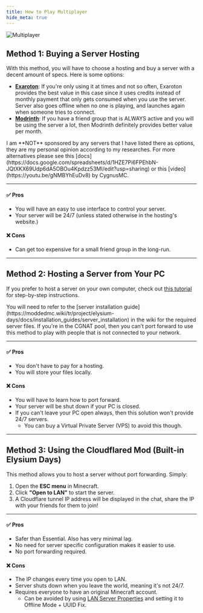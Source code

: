 ```yaml
---
title: How to Play Multiplayer
hide_meta: true
---
```


![Multiplayer](https://github.com/user-attachments/assets/ce189fa0-a940-4ea2-972e-ca2b499e73ab)

## Method 1: Buying a Server Hosting

With this method, you will have to choose a hosting and buy a server with a decent amount of specs. Here is some options:

- **[Exaroton](https://exaroton.com)**: If you're only using it at times and not so often, Exaroton provides the best value in this case since it uses credits instead of monthly payment that only gets consumed when you use the server. Server also goes offline when no one is playing, and launches again when someone tries to connect.
- **[Modrinth](https://modrinth.com/servers)**: If you have a friend group that is ALWAYS active and you will be using the server a lot, then Modrinth definitely provides better value per month.

<Callout variant="default">
    I am **NOT** sponsored by any servers that I have listed there as options, they are my personal opinion according to my researches. For more alternatives please see this [docs](https://docs.google.com/spreadsheets/d/1HZE7Pi6FPEhbN-JQtXKX69Udp6dA5OBOu4Kpdzz53MI/edit?usp=sharing) or this [video](https://youtu.be/gNMBYhEuDv8) by CygnusMC.
</Callout>

---

#### ✅ Pros
- You will have an easy to use interface to control your server.
- Your server will be 24/7 (unless stated otherwise in the hosting's website.)

#### ❌ Cons
- Can get too expensive for a small friend group in the long-run.

---

## Method 2: Hosting a Server from Your PC

If you prefer to host a server on your own computer, check out [this tutorial](https://www.youtube.com/watch?v=sg91I4vg7ew) for step-by-step instructions.

<Callout variant="info">
    You will need to refer to the [server installation guide](https://moddedmc.wiki/tr/project/elysium-days/docs/installation_guides/server_installation) in the wiki for the required server files.
</Callout>

<Callout variant="warning">
    If you're in the CGNAT pool, then you can’t port forward to use this method to play with people that is not connected to your network.
</Callout>

---

#### ✅ Pros
- You don't have to pay for a hosting.
- You will store your files locally.

#### ❌ Cons
- You will have to learn how to port forward.
- Your server will be shut down if your PC is closed.
- If you can't leave your PC open always, then this solution won't provide 24/7 servers.
  - You can buy a Virtual Private Server (VPS) to avoid this though.

---

## Method 3: Using the Cloudflared Mod (Built-in Elysium Days)

This method allows you to host a server without port forwarding. Simply:

1. Open the **ESC menu** in Minecraft.  
2. Click **"Open to LAN"** to start the server.  
3. A Cloudflare tunnel IP address will be displayed in the chat, share the IP with your friends for them to join!

---

#### ✅ Pros
- Safer than Essential. Also has very minimal lag.
- No need for server specific configuration makes it easier to use.
- No port forwarding required.

#### ❌ Cons
- The IP changes every time you open to LAN.
- Server shuts down when you leave the world, meaning it's not 24/7.
- Requires everyone to have an original Minecraft account.
  - Can be avoided by using [LAN Server Properties](https://www.curseforge.com/minecraft/mc-mods/lan-server-properties) and setting it to Offline Mode + UUID Fix.
